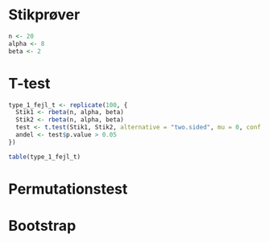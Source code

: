 # Stikprøver

```r
n <- 20
alpha <- 8
beta <- 2
```

# T-test

```r
type_1_fejl_t <- replicate(100, {
  Stik1 <- rbeta(n, alpha, beta)
  Stik2 <- rbeta(n, alpha, beta)
  test <- t.test(Stik1, Stik2, alternative = "two.sided", mu = 0, conf.level = 0.95)
  andel <- test$p.value > 0.05
})

table(type_1_fejl_t)
```

# Permutationstest






# Bootstrap


